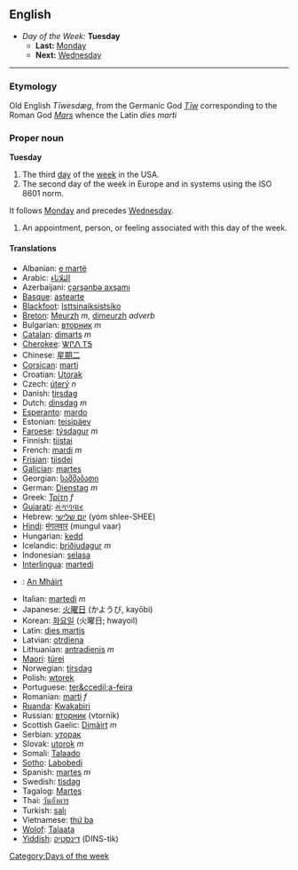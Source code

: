 == English ==
*''Day of the Week:'' '''Tuesday'''
**'''Last:''' [[Monday]]
**'''Next:''' [[Wednesday]]
----

===Etymology===
Old English ''T&#299;wesdæg'', from the Germanic God ''[[w:Tiw|T&#299;w]]'' corresponding to the Roman God ''[[w:Mars_(god)|Mars]]'' whence the Latin ''dies marti''

===Proper noun===
'''Tuesday'''

#The third [[day]] of the [[week]] in the USA.
#The second day of the week in Europe and in systems using the ISO 8601 norm.
It follows [[Monday]] and precedes [[Wednesday]].
#An appointment, person, or feeling associated with this day of the week.

====Translations====
*Albanian: [[e martë]]
*Arabic: [[الثلاثاء]]
*Azerbaijani: [[çərşənbə axşamı]]
*[[Basque]]: [[astearte]]
*[[Blackfoot]]: [[Isttsinaiksistsiko]]
*[[Breton]]: [[Meurzh]] ''m'', [[dimeurzh]] ''adverb''
*Bulgarian: [[вторник]] ''m''
*[[Catalan]]: [[dimarts]] ''m''
*[[Cherokee]]: [[ᏔᎵᏁ ᎢᎦ]]
*Chinese: [[星期二]]
*[[Corsican]]: [[marti]]
*Croatian: [[Utorak]]
*Czech: [[úterý]] ''n''
*Danish: [[tirsdag]]
*Dutch: [[dinsdag]] ''m''
*[[Esperanto]]: [[mardo]]
*Estonian: [[teisipäev]]
*[[Faroese]]: [[týsdagur]] ''m''
*Finnish: [[tiistai]]
*French: [[mardi]] ''m''
*[[Frisian]]: [[tiisdei]]
*[[Galician]]: [[martes]]
*Georgian: [[სამშაბათი]]
*German: [[Dienstag]] ''m''
*Greek: [[Τρίτη]] ''f''
*[[Gujarati]]: [[મંગળવાર]]
*Hebrew: [[יום שלישי]] (yom shlee-SHEE)
*[[Hindi]]: [[मंगलवार]] (mungul vaar)
*Hungarian: [[kedd]]
*Icelandic: [[þriðjudagur]] ''m''
*Indonesian: [[selasa]]
*[[Interlingua]]: [[martedi]]
*{{ga}}: [[An Mháirt]]
*Italian: [[martedì]] ''m''
*Japanese: [[火曜日]] (かようび, kayōbi)
*Korean: [[화요일]] (火曜日; hwayoil)
*Latin: [[dies martis]]
*Latvian: [[otrdiena]]
*Lithuanian: [[antradienis]] ''m''
*[[Maori]]: [[türei]]
*Norwegian: [[tirsdag]]
*Polish: [[wtorek]]
*Portuguese: [[ter&ccedil;a-feira]]
*Romanian: [[marţi]] ''f''
*[[Ruanda]]: [[Kwakabiri]]
*Russian: [[вторник]] (vtornik)
*Scottish Gaelic: [[Dimàirt]] ''m''
*Serbian: [[уторак]]
*Slovak: [[utorok]] ''m''
*Somali: [[Talaado]]
*[[Sotho]]: [[Labobedi]]
*Spanish: [[martes]] ''m''
*Swedish: [[tisdag]]
*Tagalog: [[Martes]]
*Thai: [[วันอังคาร]]
*Turkish: [[salı]]
*Vietnamese: [[thứ ba]]
*[[Wolof]]: [[Talaata]]
*[[Yiddish]]: [[דינסטיק]] (DINS-tik)

[[Category:Days of the week]]
